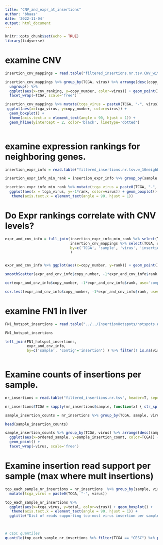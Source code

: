 ```yaml
---
title: "CNV_and_expr_at_insertions"
author: "bhaas"
date: '2022-11-04'
output: html_document
---
```


```r
knitr::opts_chunk$set(echo = TRUE)
library(tidyverse)
```


# examine CNV
```r

insertion_cnv_mappings = read.table("filtered_insertions.nr.tsv.CNV_within_10kb", header=T, sep="\t", stringsAsFactors = F)


```


```r

insertion_cnv_mappings %>% group_by(TCGA, virus) %>% arrange(desc(copy_number)) %>% mutate(cnv_ranking = row_number()) %>%
  ungroup() %>%
  ggplot(aes(x=cnv_ranking, y=copy_number, color=virus)) + geom_point() + geom_line() +
  facet_wrap(~TCGA, scale='free')


```
```r


insertion_cnv_mappings %>% mutate(tcga_virus = paste0(TCGA, "-", virus)) %>%
 ggplot(aes(x=tcga_virus, y=copy_number, color=virus)) + 
  geom_boxplot() +
  theme(axis.text.x = element_text(angle = 90, hjust = 1)) +
  geom_hline(yintercept = 2, color='black', linetype='dotted')
  


```


# examine expression rankings for neighboring genes.

```r

insertion_expr_info = read.table("filtered_insertions.nr.tsv.w_10neighbors.expr_vals", header=T, sep="\t", stringsAsFactors = F)

insertion_expr_info_min_rank = insertion_expr_info %>% group_by(sample, insertion) %>% arrange(rank) %>% filter(row_number() == 1) %>% ungroup()

```


```r

insertion_expr_info_min_rank %>% mutate(tcga_virus = paste0(TCGA, "-", virus)) %>% 
  ggplot(aes(x = tcga_virus, y=-1*rank, color=virus)) + geom_boxplot() +
   theme(axis.text.x = element_text(angle = 90, hjust = 1)) 

```








# Do Expr rankings correlate with CNV levels?


```r

expr_and_cnv_info = full_join(insertion_expr_info_min_rank %>% select(TCGA, sample, virus, insertion, rank),
                              insertion_cnv_mappings %>% select(TCGA, sample, virus, insertion, copy_number),
                              by=c('TCGA', 'sample', 'virus', 'insertion')
                              )



```


```r
expr_and_cnv_info %>% ggplot(aes(x=copy_number, y=rank)) + geom_point()


```


```r


smoothScatter(expr_and_cnv_info$copy_number, -1*expr_and_cnv_info$rank, xlim=c(0,20), ylim=c(0,-20))

```

```r

cor(expr_and_cnv_info$copy_number, -1*expr_and_cnv_info$rank, use='complete', method='spearman')
```


```r

cor.test(expr_and_cnv_info$copy_number, -1*expr_and_cnv_info$rank, use='complete', method='spearman')

```


# examine FN1 in liver

```r


FN1_hotspot_insertions = read.table("../../InsertionHotspots/hotspots.w_20neighbors.tsv", header=T, sep="\t", stringsAsFactors = F) %>% filter(hotspot== "chr2:215425286") %>% select(sample, contig)

FN1_hotspot_insertions 


```

```r
left_join(FN1_hotspot_insertions,
          expr_and_cnv_info,
          by=c('sample', 'contig'='insertion') ) %>% filter(! is.na(virus))
          
```


# Examine counts of insertions per sample.

```r


nr_insertions = read.table("filtered_insertions.nr.tsv", header=T, sep="\t", stringsAsFactors = F)

nr_insertions$TCGA = sapply(nr_insertions$sample, function(x) { str_split(x, "-")[[1]][1]; })


```


```r

sample_insertion_counts = nr_insertions %>% group_by(TCGA, sample, virus) %>% tally(name='sample_insertion_count') %>% ungroup()

head(sample_insertion_counts)
```

```r

sample_insertion_counts %>% group_by(TCGA, virus) %>% arrange(desc(sample_insertion_count)) %>% mutate(ordered_sample = row_number()) %>% ungroup() %>%
  ggplot(aes(x=ordered_sample, y=sample_insertion_count, color=TCGA)) +
  geom_point() +
  facet_wrap(~virus, scale='free')

```

# Examine insertion read support per sample (max where mult insertions)

```r

top_each_sample_nr_insertions = nr_insertions  %>% group_by(sample, virus) %>% arrange(desc(total)) %>% filter(row_number() == 1) %>% ungroup() %>%
  mutate(tcga_virus = paste0(TCGA, "-", virus)) 

top_each_sample_nr_insertions %>%
  ggplot(aes(x=tcga_virus, y=total, color=virus)) + geom_boxplot() +
   theme(axis.text.x = element_text(angle = 90, hjust = 1)) +
  ggtitle("Dist of reads supporting top-most virus insertion per sample")
 



```

```r
# CESC quantiles
quantile(top_each_sample_nr_insertions %>% filter(TCGA == "CESC") %>% pull('total'), probs = seq(0,1,.01))


```




